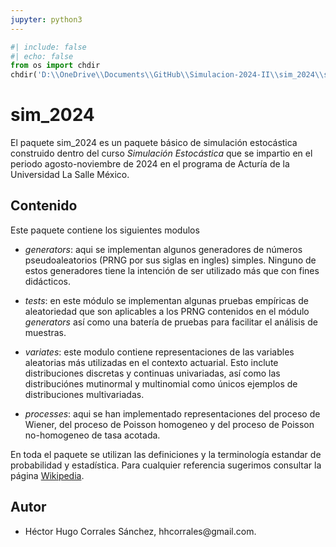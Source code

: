 ```yaml
---
jupyter: python3
---
```

```python
#| include: false
#| echo: false
from os import chdir
chdir('D:\\OneDrive\\Documents\\GitHub\\Simulacion-2024-II\\sim_2024\\src')
```

# sim_2024 <a href="https://github.com/DRHHugo/Simulacion-2024-II/"></a>

El paquete sim_2024 es un paquete básico de simulación estocástica construido dentro del curso *Simulación Estocástica* que se impartio en el periodo agosto-noviembre de 2024 en el programa de Acturía de la Universidad La Salle México.

## Contenido

Este paquete contiene los siguientes modulos

- *generators*: aqui se implementan algunos generadores de números pseudoaleatorios (PRNG por sus siglas en ingles) simples. Ninguno de estos generadores tiene la intención de ser utilizado más que con fines didácticos.

- *tests*: en este módulo se implementan algunas pruebas empíricas de aleatoriedad que son aplicables a los PRNG contenidos en el módulo *generators* así como una batería de pruebas para facilitar el análisis de muestras.

- *variates*: este modulo contiene representaciones de las variables aleatorias más utilizadas en el contexto actuarial. Esto inclute distribuciones discretas y continuas univariadas, así como las distribuciónes mutinormal y multinomial como únicos ejemplos de distribuciones multivariadas.

- *processes*: aqui se han implementado representaciones del proceso de Wiener, del proceso de Poisson homogeneo y del proceso de Poisson no-homogeneo de tasa acotada.

En toda el paquete se utilizan las definiciones y la terminología estandar de probabilidad y estadística. Para cualquier referencia sugerimos consultar la página [Wikipedia](https://es.wikipedia.org/).

## Autor

- Héctor Hugo Corrales Sánchez, hhcorrales@gmail.com.